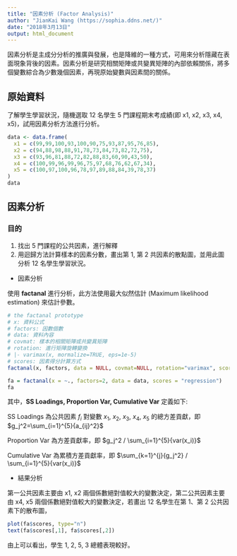 ---
title: "因素分析 (Factor Analysis)"
author: "JianKai Wang (https://sophia.ddns.net/)"
date: "2018年3月13日"
output: html_document
---

因素分析是主成分分析的推廣與發展，也是降維的一種方式，可用來分析隱藏在表面現象背後的因素。因素分析是研究相關矩陣或共變異矩陣的內部依賴關係，將多個變數綜合為少數幾個因素，再現原始變數與因素間的關係。

## 原始資料

了解學生學習狀況，隨機選取 12 名學生 5 門課程期末考成績(即 x1, x2, x3, x4, x5)，試用因素分析方法進行分析。

```{r}
data <- data.frame(
  x1 = c(99,99,100,93,100,90,75,93,87,95,76,85),
  x2 = c(94,88,98,88,91,78,73,84,73,82,72,75),
  x3 = c(93,96,81,88,72,82,88,83,60,90,43,50),
  x4 = c(100,99,96,99,96,75,97,68,76,62,67,34),
  x5 = c(100,97,100,96,78,97,89,88,84,39,78,37)
)
data
```

## 因素分析

### 目的

1. 找出 5 門課程的公共因素，進行解釋
2. 用迴歸方法計算樣本的因素分數，畫出第 1, 第 2 共因素的散點圖，並用此圖分析 12 名學生學習狀況。

* 因素分析

使用 **factanal** 進行分析，此方法使用最大似然估計 (Maximum likelihood estimation) 來估計參數。

```r
# the factanal prototype
# x: 資料公式
# factors: 因數個數
# data: 資料內容
# covmat: 樣本的相關矩陣或共變異矩陣
# rotation: 進行矩陣旋轉變換
# |- varimax(x, mormalize=TRUE, eps=1e-5)
# scores: 因素得分計算方式
factanal(x, factors, data = NULL, covmat=NULL, rotation="varimax", scores=c("none","rotation","regression","Bartlett"), ...)
```

```{r}
fa = factanal(x = ~., factors=2, data = data, scores = "regression")
fa
```

其中，**SS Loadings, Proportion Var, Cumulative Var** 定義如下:

SS Loadings 為公共因素 $f_i$ 對變數 $x_1$, $x_2$, $x_3$, $x_4$, $x_5$ 的總方差貢獻，即 $g_j^2=\sum_{i=1}^{5}{a_{ij}^2}$

Proportion Var 為方差貢獻率，即 $g_j^2 / \sum_{i=1}^{5}{var(x_i)}$

Cumulative Var 為累積方差貢獻率，即 $\sum_{k=1}^{j}{g_j^2} / \sum_{i=1}^{5}{var(x_i)}$

* 結果分析

第一公共因素主要由 x1, x2 兩個係數絕對值較大的變數決定，第二公共因素主要由 x4, x5 兩個係數絕對值較大的變數決定，若畫出 12 名學生在第 1、第 2 公共因素下的散布圖，

```{r}
plot(fa$scores, type="n")
text(fa$scores[,1], fa$scores[,2])
```

由上可以看出，學生 1, 2, 5, 3 總體表現較好。






